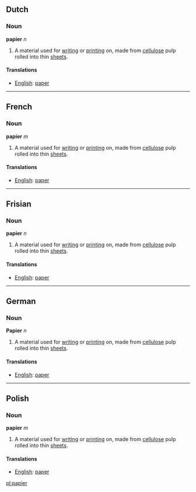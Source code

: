 ==Dutch==
===Noun===
'''papier''' ''n''

#A material used for [[write|writing]] or [[print]]ing on, made from [[cellulose]] pulp rolled into thin [[sheet]]s.

====Translations====
*[[English]]: [[paper]]

----
==French==
===Noun===
'''papier''' ''m''

#A material used for [[write|writing]] or [[print]]ing on, made from [[cellulose]] pulp rolled into thin [[sheet]]s.

====Translations====
*[[English]]: [[paper]]

----
==Frisian==
===Noun===
'''papier''' ''n''

#A material used for [[write|writing]] or [[print]]ing on, made from [[cellulose]] pulp rolled into thin [[sheet]]s.

====Translations====
*[[English]]: [[paper]]

----
==German==
===Noun===
'''Papier''' ''n''

#A material used for [[write|writing]] or [[print]]ing on, made from [[cellulose]] pulp rolled into thin [[sheet]]s.

====Translations====
*[[English]]: [[paper]]

----
==Polish==
===Noun===
'''papier''' ''m''

#A material used for [[write|writing]] or [[print]]ing on, made from [[cellulose]] pulp rolled into thin [[sheet]]s.

====Translations====
*[[English]]: [[paper]]

[[pl:papier]]
